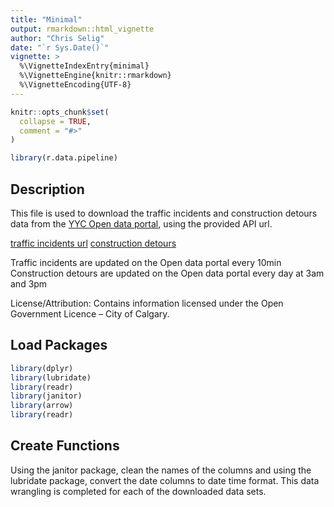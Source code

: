 ```yaml
---
title: "Minimal"
output: rmarkdown::html_vignette
author: "Chris Selig"
date: "`r Sys.Date()`"
vignette: >
  %\VignetteIndexEntry{minimal}
  %\VignetteEngine{knitr::rmarkdown}
  %\VignetteEncoding{UTF-8}
---
```


```r
knitr::opts_chunk$set(
  collapse = TRUE,
  comment = "#>"
)
```

```r
library(r.data.pipeline)
```

<!-- WARNING - This vignette is generated by {fusen} from dev/pipeline.rmd: do not edit by hand -->

## Description

This file is used to download the traffic incidents and construction detours data from the [YYC Open data portal](https://data.calgary.ca/), using the provided API url.

[traffic incidents url](https://data.calgary.ca/resource/35ra-9556.csv)
[construction detours](https://data.calgary.ca/resource/w8zq-79bq.csv)

Traffic incidents are updated on the Open data portal every 10min
Construction detours are updated on the Open data portal every day at 3am and 3pm

License/Attribution:  Contains information licensed under the Open Government Licence – City of Calgary.



## Load Packages

```r
library(dplyr)
library(lubridate)
library(readr)
library(janitor)
library(arrow)
library(readr)
```

## Create Functions 

Using the janitor package, clean the names of the columns and using the lubridate package, convert the date columns to date time format. This data wrangling is completed for each of the downloaded data sets.


